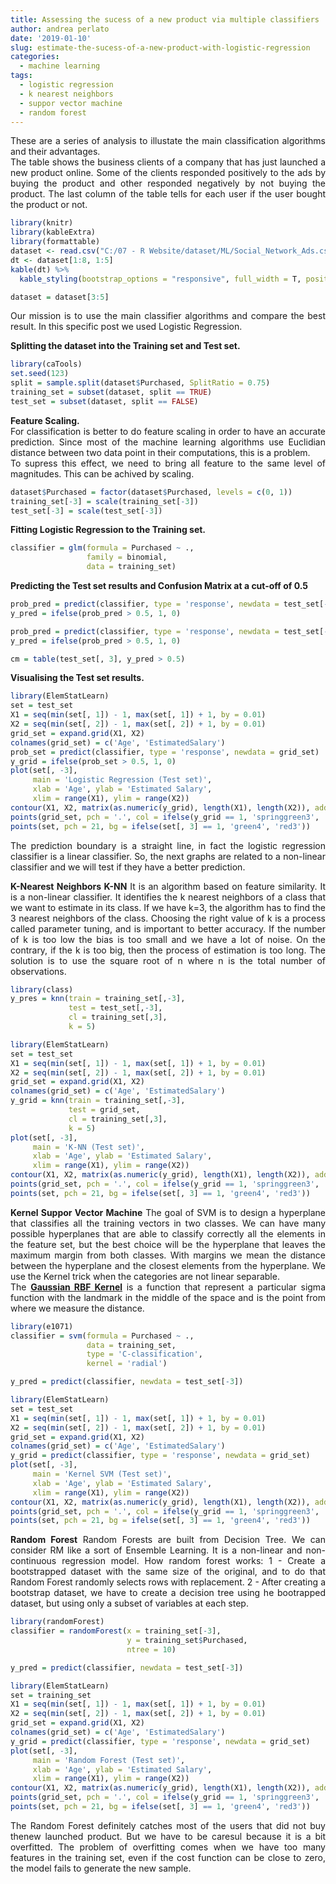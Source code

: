 ```yaml
---
title: Assessing the sucess of a new product via multiple classifiers
author: andrea perlato
date: '2019-01-10'
slug: estimate-the-sucess-of-a-new-product-with-logistic-regression
categories:
  - machine learning
tags:
  - logistic regression
  - k nearest neighbors
  - suppor vector machine
  - random forest
---
```


<style>
body {
text-align: justify}
</style>

These are a series of analysis to illustate the main classification algorithms and their advantages.    
The table shows the business clients of a company that has just launched a new product online. Some of the clients responded positively to the ads by buying the product and other responded negatively by not buying the product. The last column of the table tells for each user if the user bought the product or not.  


```r
library(knitr)
library(kableExtra)
library(formattable)
dataset <- read.csv("C:/07 - R Website/dataset/ML/Social_Network_Ads.csv")
dt <- dataset[1:8, 1:5]
kable(dt) %>%
  kable_styling(bootstrap_options = "responsive", full_width = T, position = "center")

dataset = dataset[3:5]

```

Our mission is to use the main classifier algorithms and compare the best result. In this specific post we used Logistic Regression.

**Splitting the dataset into the Training set and Test set.** 
```r
library(caTools)
set.seed(123)
split = sample.split(dataset$Purchased, SplitRatio = 0.75)
training_set = subset(dataset, split == TRUE)
test_set = subset(dataset, split == FALSE) 

```

**Feature Scaling.** <br/>
For classification is better to do feature scaling in order to have an accurate prediction.
Since most of the machine learning algorithms use Euclidian distance between two data point in their computations, this is a problem. <br/>
To supress this effect, we need to bring all feature to the same level of magnitudes. This can be achived by scaling.
```r
dataset$Purchased = factor(dataset$Purchased, levels = c(0, 1))
training_set[-3] = scale(training_set[-3])
test_set[-3] = scale(test_set[-3])

```

**Fitting Logistic Regression to the Training set.**
```r
classifier = glm(formula = Purchased ~ .,
                 family = binomial,
                 data = training_set)

```

**Predicting the Test set results and Confusion Matrix at a cut-off of 0.5**
```r
prob_pred = predict(classifier, type = 'response', newdata = test_set[-3])
y_pred = ifelse(prob_pred > 0.5, 1, 0)

prob_pred = predict(classifier, type = 'response', newdata = test_set[-3])
y_pred = ifelse(prob_pred > 0.5, 1, 0)

cm = table(test_set[, 3], y_pred > 0.5)

```

**Visualising the Test set results.**
```r
library(ElemStatLearn)
set = test_set
X1 = seq(min(set[, 1]) - 1, max(set[, 1]) + 1, by = 0.01)
X2 = seq(min(set[, 2]) - 1, max(set[, 2]) + 1, by = 0.01)
grid_set = expand.grid(X1, X2)
colnames(grid_set) = c('Age', 'EstimatedSalary')
prob_set = predict(classifier, type = 'response', newdata = grid_set)
y_grid = ifelse(prob_set > 0.5, 1, 0)
plot(set[, -3],
     main = 'Logistic Regression (Test set)',
     xlab = 'Age', ylab = 'Estimated Salary',
     xlim = range(X1), ylim = range(X2))
contour(X1, X2, matrix(as.numeric(y_grid), length(X1), length(X2)), add = TRUE)
points(grid_set, pch = '.', col = ifelse(y_grid == 1, 'springgreen3', 'tomato'))
points(set, pch = 21, bg = ifelse(set[, 3] == 1, 'green4', 'red3'))

```

The prediction boundary is a straight line, in fact the logistic regression classifier is a linear classifier. 
So, the next graphs are related to a non-linear classifier and we will test if they have a better prediction.


**K-Nearest Neighbors K-NN**
It is an algorithm based on feature similarity. It is a non-linear classifier. 
It identifies the k nearest neighbors of a class that we want to estimate in its class. If we have k=3, the algorithm has to find the 3 nearest neighbors of the class.
Choosing the right value of k is a process called parameter tuning, and is important to better accuracy.
If the number of k is too low the bias is too small and we have a lot of noise. On the contrary, if the k is too big, then the process of estimation is too long.
The solution is to use the square root of n where n is the total number of observations.

```r
library(class)
y_pres = knn(train = training_set[,-3], 
             test = test_set[,-3], 
             cl = training_set[,3],
             k = 5)

```

```r
library(ElemStatLearn)
set = test_set
X1 = seq(min(set[, 1]) - 1, max(set[, 1]) + 1, by = 0.01)
X2 = seq(min(set[, 2]) - 1, max(set[, 2]) + 1, by = 0.01)
grid_set = expand.grid(X1, X2)
colnames(grid_set) = c('Age', 'EstimatedSalary')
y_grid = knn(train = training_set[,-3], 
             test = grid_set, 
             cl = training_set[,3],
             k = 5)
plot(set[, -3],
     main = 'K-NN (Test set)',
     xlab = 'Age', ylab = 'Estimated Salary',
     xlim = range(X1), ylim = range(X2))
contour(X1, X2, matrix(as.numeric(y_grid), length(X1), length(X2)), add = TRUE)
points(grid_set, pch = '.', col = ifelse(y_grid == 1, 'springgreen3', 'tomato'))
points(set, pch = 21, bg = ifelse(set[, 3] == 1, 'green4', 'red3'))

```

**Kernel Suppor Vector Machine**
The goal of SVM is to design a hyperplane that classifies all the training vectors in two classes. We can have many possible hyperplanes that are able to classify correctly all the elements in the feature set, but the best choice will be the hyperplane that leaves the maximum margin from both classes. With margins we mean the distance between the hyperplane and the closest elements from the hyperplane. We use the Kernel trick when the categories are not linear separable. </br>
The [**Gaussian RBF Kernel**](https://en.wikipedia.org/wiki/Radial_basis_function_kernel) is a function that represent a particular sigma function with the landmark in the middle of the space and is the point from where we measure the distance.

```r
library(e1071)
classifier = svm(formula = Purchased ~ .,
                 data = training_set,
                 type = 'C-classification',
                 kernel = 'radial')

y_pred = predict(classifier, newdata = test_set[-3])

```
```r
library(ElemStatLearn)
set = test_set
X1 = seq(min(set[, 1]) - 1, max(set[, 1]) + 1, by = 0.01)
X2 = seq(min(set[, 2]) - 1, max(set[, 2]) + 1, by = 0.01)
grid_set = expand.grid(X1, X2)
colnames(grid_set) = c('Age', 'EstimatedSalary')
y_grid = predict(classifier, type = 'response', newdata = grid_set)
plot(set[, -3],
     main = 'Kernel SVM (Test set)',
     xlab = 'Age', ylab = 'Estimated Salary',
     xlim = range(X1), ylim = range(X2))
contour(X1, X2, matrix(as.numeric(y_grid), length(X1), length(X2)), add = TRUE)
points(grid_set, pch = '.', col = ifelse(y_grid == 1, 'springgreen3', 'tomato'))
points(set, pch = 21, bg = ifelse(set[, 3] == 1, 'green4', 'red3'))

```

**Random Forest**
Random Forests are built from Decision Tree. 
We can consider RM like a sort of Ensemble Learning. It is a non-linear and non-continuous regression model.
How random forest works:
1 - Create a bootstrapped dataset with the same size of the original, and to do that Random Forest randomly selects rows with replacement.
2 - After creating a bootstrap dataset, we have to create a decision tree using he bootrapped dataset, but using only a subset of variables at each step.

```r
library(randomForest)
classifier = randomForest(x = training_set[-3],
                          y = training_set$Purchased,
                          ntree = 10)

y_pred = predict(classifier, newdata = test_set[-3])

```
```r
library(ElemStatLearn)
set = training_set
X1 = seq(min(set[, 1]) - 1, max(set[, 1]) + 1, by = 0.01)
X2 = seq(min(set[, 2]) - 1, max(set[, 2]) + 1, by = 0.01)
grid_set = expand.grid(X1, X2)
colnames(grid_set) = c('Age', 'EstimatedSalary')
y_grid = predict(classifier, type = 'response', newdata = grid_set)
plot(set[, -3],
     main = 'Random Forest (Test set)',
     xlab = 'Age', ylab = 'Estimated Salary',
     xlim = range(X1), ylim = range(X2))
contour(X1, X2, matrix(as.numeric(y_grid), length(X1), length(X2)), add = TRUE)
points(grid_set, pch = '.', col = ifelse(y_grid == 1, 'springgreen3', 'tomato'))
points(set, pch = 21, bg = ifelse(set[, 3] == 1, 'green4', 'red3'))

```

The Random Forest definitely catches most of the users that did not buy thenew launched product.
But we have to be caresul because it is a bit overfitted. The problem of overfitting comes when we have too many features in the training set, even if the cost function can be close to zero, the model fails to generate the new sample.














